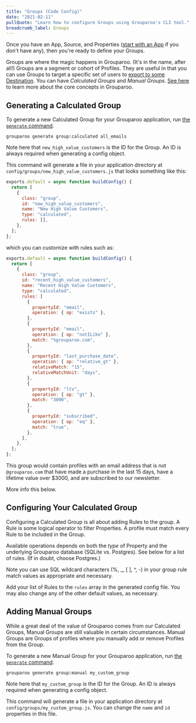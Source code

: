 ```yaml
---
title: "Groups (Code Config)"
date: "2021-02-11"
pullQuote: "Learn how to configure Groups using Grouparoo's CLI tool."
breadcrumb_label: Groups
---
```


Once you have an App, Source, and Properties ([start with an App](/docs/running/ui-enterprise/apps) if you don't have any), then you're ready to define your Groups.

Groups are where the magic happens in Grouparoo. (It's in the name, after all!) Groups are a segment or cohort of Profiles. They are useful in that you can use Groups to target a specific set of users to [export to some Destination](/docs/running/ui-enterprise/destinations). You can have _Calculated Groups_ and _Manual Groups_. [See here](/docs/getting-started/product-concepts) to learn more about the core concepts in Grouparoo.

## Generating a Calculated Group

To generate a new Calculated Group for your Grouparoo application, run [the `generate` command](/docs/cli/config#generate).

    grouparoo generate group:calculated all_emails

Note here that `new_high_value_customers` is the ID for the Group. An ID is always required when generating a config object.

This command will generate a file in your application directory at `config/groups/new_high_value_customers.js` that looks something like this:

```js
exports.default = async function buildConfig() {
  return [
    {
      class: "group",
      id: "new_high_value_customers",
      name: "New High Value Customers",
      type: "calculated",
      rules: [],
    },
  ];
};
```

which you can customize with rules such as:

```js
exports.default = async function buildConfig() {
  return [
    {
      class: "group",
      id: "recent_high_value_customers",
      name: "Recent High Value Customers",
      type: "calculated",
      rules: [
        {
          propertyId: "email",
          operation: { op: "exists" },
        },
        {
          propertyId: "email",
          operation: { op: "notILike" },
          match: "%grouparoo.com",
        },
        {
          propertyId: "last_purchase_date",
          operation: { op: "relative_gt" },
          relativeMatch: "15",
          relativeMatchUnit: "days",
        },
        {
          propertyId: "ltv",
          operation: { op: "gt" },
          match: "3000",
        },
        {
          propertyId: "subscribed",
          operation: { op: "eq" },
          match: "true",
        },
      ],
    },
  ];
};
```

This group would contain profiles with an email address that is not `@grouparoo.com` that have made a purchase in the last 15 days, have a lifetime value over $3000, and are subscribed to our newsletter.

More info this below.

## Configuring Your Calculated Group

Configuring a Calculated Group is all about adding Rules to the group. A Rule is some logical operator to filter Properties. A profile must match every Rule to be included in the Group.

Available operations depends on both the _type_ of Property and the underlying Grouparoo database (SQLite vs. Postgres). See below for a list of rules. (If in doubt, choose Postgres.)

Note you can use SQL wildcard characters (%, \_, [ ], ^, -) in your group rule match values as appropriate and necessary.

<RuleOpsTable />

Add your list of Rules to the `rules` array in the generated config file. You may also change any of the other default values, as necessary.

## Adding Manual Groups

While a great deal of the value of Grouparoo comes from our Calculated Groups, Manual Groups are still valuable in certain circumstances. Manual Groups are Groups of profiles where you manually add or remove Profiles from the Group.

To generate a new Manual Group for your Grouparoo application, run [the `generate` command](/docs/cli/config#generate).

    grouparoo generate group:manual my_custom_group

Note here that `my_custom_group` is the ID for the Group. An ID is always required when generating a config object.

This command will generate a file in your application directory at `config/groups/my_custom_group.js`. You can change the `name` and `id` properties in this file.

<ValidateAndApplyConfig />

